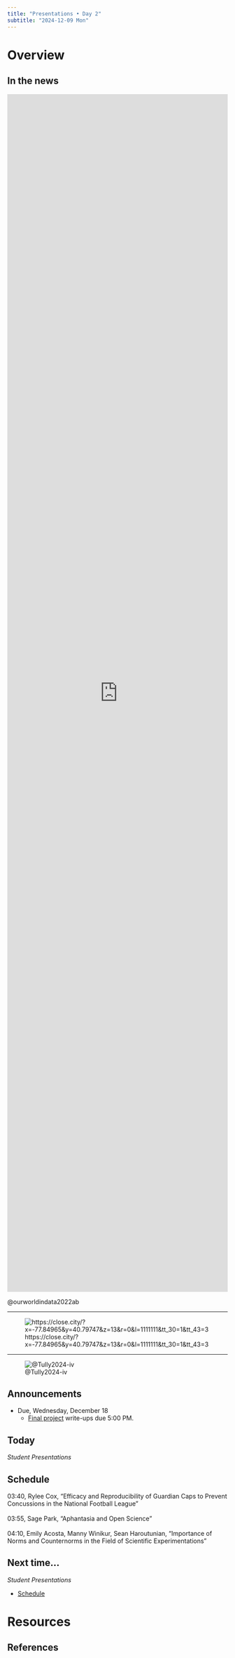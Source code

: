 ```yaml
---
title: "Presentations • Day 2"
subtitle: "2024-12-09 Mon"
---
```


# Overview

## In the news

<iframe src="https://ourworldindata.org/grapher/life-expectancy-vs-health-expenditure?tab=chart" loading="lazy" style="width: 100%; height: 70%; border: 0px none;" allow="web-share; clipboard-write"></iframe>

@ourworldindata2022ab

---

![https://close.city/?x=-77.84965&y=40.79747&z=13&r=0&l=1111111&tt_30=1&tt_43=3](../include/img/walkability-state-college.png)

---

![@Tully2024-iv](../include/img/tully-nytimes-nj-police-2024.png)

## Announcements

- [Due, Wednesday, December 18]{.orange_due}
  - [Final project](exercises/final-project.qmd) write-ups due 5:00 PM.

## Today

*Student Presentations*

## Schedule

03:40, Rylee Cox, "Efficacy and Reproducibility of Guardian Caps to Prevent Concussions in the National Football League"
</br></br>
03:55,	Sage Park, "Aphantasia and Open Science"
</br></br>
04:10, Emily Acosta, Manny Winikur, Sean Haroutunian, "Importance of Norms and Counternorms in the Field of Scientific Experimentations"

## Next time...

*Student Presentations*

- [Schedule](../surveys/presentation-schedule.qmd#day-3-wednesday-december-11-2024)

# Resources

## References
